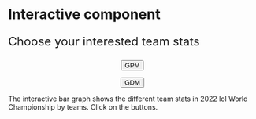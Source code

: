 # Interactive component
<script src="https://d3js.org/d3.v6.js"></script>
 <head> 
    <title>Id Attributes</title> 
    <style>  
        #GPM { 
            color:black; 
            font-size:14px; 
            font-weight:bold; 
            text-align:center; 
         } 
         #GDM { 
            color:black; 
            font-size:14px; 
            font-weight:bold; 
            text-align:center; 
         }
         
 

    </style> 
</head> 
 <div id="plot"></div> 
 <p style="font-size: 24px"  class="fancy"> Choose your interested team stats </p >
 <p id="GPM" ><button type="button">GPM</button></p >
 <p id="GDM"><button type="button">GDM</button></p >


 <script>
  var w = 700;
  var h = 400;
  var margin = {top: 80, right: 0, bottom: 25,
      left: 50};
  var innerWidth = w - margin.left - margin.right;
  var innerHeight = h - margin.top - margin.bottom;

  var bardata = [1691,1762,1533,1835,1807,1756,1703,1798,1734,1757,1778,1746,1752,1807,1848,1735];
  

  var xScale = d3.scaleBand()
      .domain(d3.range(bardata.length))
      .range([0, innerWidth])
      .paddingInner(0.1);

  var yScale = d3.scaleLinear()
      .domain([0, d3.max(bardata)])
      .range([innerHeight,0]);

  var xAxis = d3.axisBottom()
      .scale(xScale)
      .tickFormat((d, i) => ["100T","C9","DFM","DK","EDG","FNC","FPX","GENG","HLE","LNG","MAD","PSG","RGE","RNG","T1","TL" ][i]);

  var yAxis = d3.axisLeft()
        .scale(yScale);

// add svg

  var svg = d3.select("div#plot")
    .append("svg")
      .attr("width", w)
      .attr("height", h);

// add background rectangle

  svg.append("rect")
      .attr("x", 0)
      .attr("y", 0)
      .attr("width", w)
      .attr("height", h)
      .attr("fill", "white");

// add bars as a group

  var bars = svg.append("g")
      .attr("id", "plot")
      .attr("transform", `translate (${margin.left}, ${margin.top})`)
    .selectAll("rect")
      .data(bardata);

  bars.enter().append("rect")
      .attr("x", (d, i) => xScale(i))
      .attr("y", d => yScale(d))
      .attr("width", xScale.bandwidth())
      .attr("height", d => innerHeight - yScale(d))
      .attr("fill", "green");

// add axes

  svg.append("g")
      .attr("class", "xAxis")
      .attr("transform", `translate (${margin.left}, ${h - margin.bottom})`)
      .call(xAxis);

  svg.append("g")
      .attr("class", "yAxis")
      .attr("transform", `translate (${margin.left}, ${margin.top})`)
      .call(yAxis);

  svg.append("text")
     .attr("transform", "translate(100,0)")
     .attr("x", 15)
     .attr("y", 40)
     .attr("font-size", "24px")
     .text("2021 World Championships");
   


// General Update Pattern
  function update(data) {
      xScale.domain(d3.range(data.length));
      yScale.domain([0, d3.max(data)]);

      var bars = svg.select("g")
          .selectAll("rect")
          .data(data);

      bars.enter()
        .append("rect")
          .attr("x", w)
          .attr("y", d => yScale(d))
          .attr("width", xScale.bandwidth())
          .attr("height", d => innerHeight - yScale(d))
          .attr("fill", "blue")
        .merge(bars)
          .transition()
          .duration(2000)
          .ease(d3.easeLinear)
          .attr("x", (d, i) => xScale(i))
          .attr("y", d => yScale(d))
          .attr("width", xScale.bandwidth())
          .attr("height", d => innerHeight - yScale(d));
 

      bars.exit().remove();

      svg.select(".xAxis")
          .transition()
          .duration(2000)
          .ease(d3.easeLinear)
          .call(xAxis);

      svg.select(".yAxis")
          .transition()
          .duration(2000)
          .ease(d3.easeLinear)
          .call(yAxis);
    }
    
    
    
  // Interactivity
  
    d3.selectAll("p").on("click", function() {

            var paraID = d3.select(this).attr("id");

            if (paraID == "GPM") {
                bardata = [1691,1762,1533,1835,1807,1756,1703,1798,1734,1757,1778,1746,1752,1807,1848,1735];}
     else if (paraID == "GDM") {
  bardata = [-89,-98,-447,150,105,-211,-188,48,-37,-5,-52,-59,-81,40,212,-73];}
     else if (paraID == "nonDurableGoods") {
  bardata = [1531,1292,1092,1036,980,909,1005,940];}
     else if (paraID == "nonFinancial") {
  bardata = [42416,38646,32890,30650,28567,27450,28311,30539];}
     else if (paraID == "nonFarm") {
  bardata = [48548,44499,38067,35716,33404,31870,32639,35394];}
     else {bardata = [6132,5853,5177,5066,4837,4420,4328,4855];}

            update(bardata);

        });
 
 </script>
 
<p> 
The interactive bar graph shows the different team stats in 2022 lol World Championship by teams. 
Click on the buttons.
</p >

